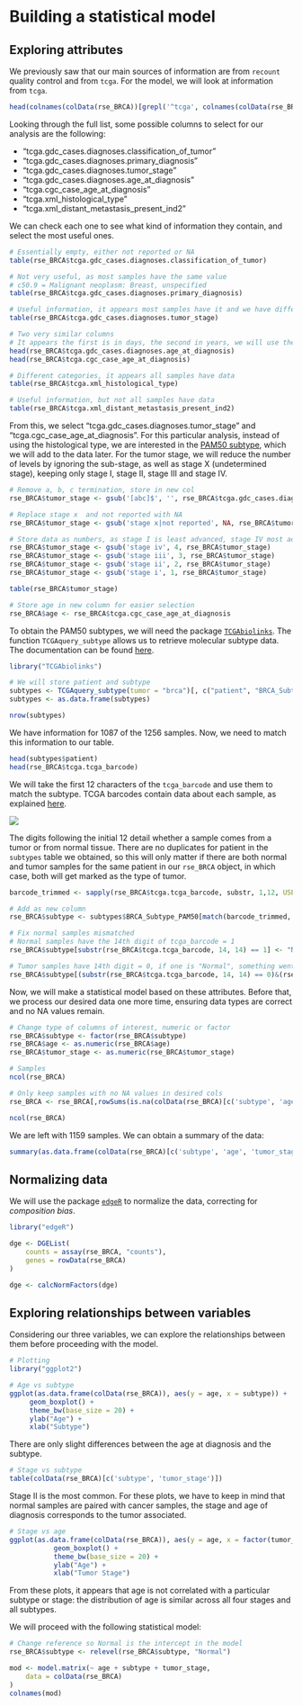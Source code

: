 # Building a statistical model 

## Exploring attributes 

We previously saw that our main sources of information are from `recount` quality control and from `tcga`. For the model, we will look at information from `tcga`. 

```r
head(colnames(colData(rse_BRCA))[grepl('^tcga', colnames(colData(rse_BRCA)))], 10)
```

Looking through the full list, some possible columns to select for our analysis are the following:

- "tcga.gdc_cases.diagnoses.classification_of_tumor"    
- "tcga.gdc_cases.diagnoses.primary_diagnosis" 
- "tcga.gdc_cases.diagnoses.tumor_stage"
- "tcga.gdc_cases.diagnoses.age_at_diagnosis"
- "tcga.cgc_case_age_at_diagnosis" 
- "tcga.xml_histological_type"      
- "tcga.xml_distant_metastasis_present_ind2" 

We can check each one to see what kind of information they contain, and select the most useful ones. 

```r
# Essentially empty, either not reported or NA
table(rse_BRCA$tcga.gdc_cases.diagnoses.classification_of_tumor)
```

```r
# Not very useful, as most samples have the same value 
# c50.9 = Malignant neoplasm: Breast, unspecified
table(rse_BRCA$tcga.gdc_cases.diagnoses.primary_diagnosis)
```

```r
# Useful information, it appears most samples have it and we have different levels 
table(rse_BRCA$tcga.gdc_cases.diagnoses.tumor_stage)
```

```r
# Two very similar columns 
# It appears the first is in days, the second in years, we will use the second one
head(rse_BRCA$tcga.gdc_cases.diagnoses.age_at_diagnosis)
head(rse_BRCA$tcga.cgc_case_age_at_diagnosis)
```

```r
# Different categories, it appears all samples have data 
table(rse_BRCA$tcga.xml_histological_type)
```

```r
# Useful information, but not all samples have data 
table(rse_BRCA$tcga.xml_distant_metastasis_present_ind2)
```

From this, we select "tcga.gdc_cases.diagnoses.tumor_stage" and "tcga.cgc_case_age_at_diagnosis". For this particular analysis, instead of using the histological type, we are interested in the [PAM50 subtype](https://doi.org/10.1038/nature11412), which we will add to the data later. For the tumor stage, we will reduce the number of levels by ignoring the sub-stage, as well as stage X (undetermined stage), keeping only stage I, stage II, stage III and stage IV.

```r
# Remove a, b, c termination, store in new col 
rse_BRCA$tumor_stage <- gsub('[abc]$', '', rse_BRCA$tcga.gdc_cases.diagnoses.tumor_stage)

# Replace stage x  and not reported with NA 
rse_BRCA$tumor_stage <- gsub('stage x|not reported', NA, rse_BRCA$tumor_stage)

# Store data as numbers, as stage I is least advanced, stage IV most advanced
rse_BRCA$tumor_stage <- gsub('stage iv', 4, rse_BRCA$tumor_stage)
rse_BRCA$tumor_stage <- gsub('stage iii', 3, rse_BRCA$tumor_stage)
rse_BRCA$tumor_stage <- gsub('stage ii', 2, rse_BRCA$tumor_stage)
rse_BRCA$tumor_stage <- gsub('stage i', 1, rse_BRCA$tumor_stage)

table(rse_BRCA$tumor_stage)
```
```r
# Store age in new column for easier selection
rse_BRCA$age <- rse_BRCA$tcga.cgc_case_age_at_diagnosis
```


To obtain the PAM50 subtypes, we will need the package [`TCGAbiolinks`](http://bioconductor.org/packages/release/bioc/html/TCGAbiolinks.html). The function `TCGAquery_subtype` allows us to retrieve molecular subtype data. The documentation can be found [here](https://www.bioconductor.org/packages/devel/bioc/vignettes/TCGAbiolinks/inst/doc/subtypes.html#TCGAquery_subtype:_Working_with_molecular_subtypes_data). 

```r
library("TCGAbiolinks")

# We will store patient and subtype
subtypes <- TCGAquery_subtype(tumor = "brca")[, c("patient", "BRCA_Subtype_PAM50")]
subtypes <- as.data.frame(subtypes)

nrow(subtypes)
```

We have information for 1087 of the 1256 samples. Now, we need to match this information to our table. 

```r
head(subtypes$patient)
head(rse_BRCA$tcga.tcga_barcode)
```

We will take the first 12 characters of the `tcga_barcode` and use them to match the subtype. TCGA barcodes contain data about each sample, as explained [here](https://docs.gdc.cancer.gov/Encyclopedia/pages/TCGA_Barcode/). 

<img src="https://docs.gdc.cancer.gov/Encyclopedia/pages/images/barcode.png">

The digits following the initial 12 detail whether a sample comes from a tumor or from normal tissue. There are no duplicates for patient in the `subtypes` table we obtained, so this will only matter if there are both normal and tumor samples for the same patient in our `rse_BRCA` object, in which case, both will get marked as the type of tumor. 

```r
barcode_trimmed <- sapply(rse_BRCA$tcga.tcga_barcode, substr, 1,12, USE.NAMES = FALSE)

# Add as new column
rse_BRCA$subtype <- subtypes$BRCA_Subtype_PAM50[match(barcode_trimmed, subtypes$patient)]

# Fix normal samples mismatched 
# Normal samples have the 14th digit of tcga_barcode = 1
rse_BRCA$subtype[substr(rse_BRCA$tcga.tcga_barcode, 14, 14) == 1] <- "Normal"

# Tumor samples have 14th digit = 0, if one is "Normal", something went wrong, we can ignore those samples 
rse_BRCA$subtype[(substr(rse_BRCA$tcga.tcga_barcode, 14, 14) == 0)&(rse_BRCA$subtype == "Normal")] <- NA
```

Now, we will make a statistical model based on these attributes. Before that, we process our desired data one more time, ensuring data types are correct and no NA values remain. 

```r
# Change type of columns of interest, numeric or factor 
rse_BRCA$subtype <- factor(rse_BRCA$subtype)
rse_BRCA$age <- as.numeric(rse_BRCA$age)
rse_BRCA$tumor_stage <- as.numeric(rse_BRCA$tumor_stage)

# Samples
ncol(rse_BRCA)

# Only keep samples with no NA values in desired cols 
rse_BRCA <- rse_BRCA[,rowSums(is.na(colData(rse_BRCA)[c('subtype', 'age', 'tumor_stage')])) == 0]

ncol(rse_BRCA)
```

We are left with 1159 samples. We can obtain a summary of the data: 

```r
summary(as.data.frame(colData(rse_BRCA)[c('subtype', 'age', 'tumor_stage')]))
```

## Normalizing data

We will use the package [`edgeR`](https://genomebiology.biomedcentral.com/articles/10.1186/gb-2010-11-3-r25#Sec2) to normalize the data, correcting for _composition bias_. 

```r
library("edgeR") 

dge <- DGEList(
    counts = assay(rse_BRCA, "counts"),
    genes = rowData(rse_BRCA)
)

dge <- calcNormFactors(dge)
```

## Exploring relationships between variables 

Considering our three variables, we can explore the relationships between them before proceeding with the model. 

```r
# Plotting 
library("ggplot2")

# Age vs subtype
ggplot(as.data.frame(colData(rse_BRCA)), aes(y = age, x = subtype)) +
     geom_boxplot() +
     theme_bw(base_size = 20) +
     ylab("Age") +
     xlab("Subtype")
```

There are only slight differences between the age at diagnosis and the subtype. 

```r
# Stage vs subtype 
table(colData(rse_BRCA)[c('subtype', 'tumor_stage')])
```

Stage II is the most common. For these plots, we have to keep in mind that normal samples are paired with cancer samples, the stage and age of diagnosis corresponds to the tumor associated. 

```r
# Stage vs age
ggplot(as.data.frame(colData(rse_BRCA)), aes(y = age, x = factor(tumor_stage))) +
           geom_boxplot() +
           theme_bw(base_size = 20) +
           ylab("Age") +
           xlab("Tumor Stage")
```

From these plots, it appears that age is not correlated with a particular subtype or stage: the distribution of age is similar across all four stages and all subtypes. 

We will proceed with the following statistical model:

```r
# Change reference so Normal is the intercept in the model
rse_BRCA$subtype <- relevel(rse_BRCA$subtype, "Normal")

mod <- model.matrix(~ age + subtype + tumor_stage,
    data = colData(rse_BRCA)
)
colnames(mod)
```

